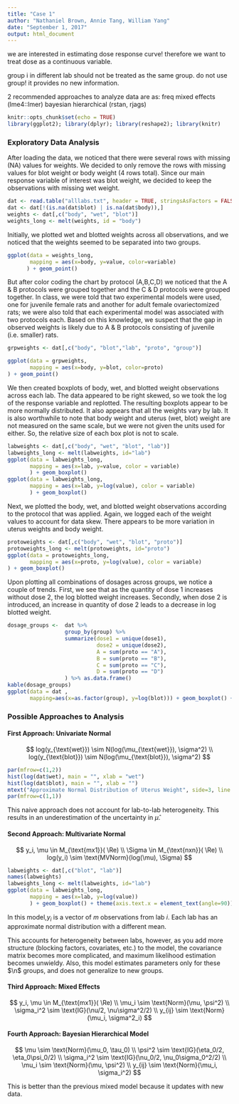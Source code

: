 ```yaml
---
title: "Case 1"
author: "Nathaniel Brown, Annie Tang, William Yang"
date: "September 1, 2017"
output: html_document
---
```


we are interested in estimating dose response curve!
therefore we want to treat dose as a continuous variable.

group i in different lab should not be treated as the same group.
do not use group! it provides no new information.

2 recommended approaches to analyze data are as:
  freq mixed effects (lme4::lmer)
  bayesian hierarchical (rstan, rjags)


```r
knitr::opts_chunk$set(echo = TRUE)
library(ggplot2); library(dplyr); library(reshape2); library(knitr)
```

### Exploratory Data Analysis 

After loading the data, we noticed that there were several rows with missing (NA) values for weights. We decided to only remove the rows with missing values for blot weight or body weight (4 rows total). Since our main response variable of interest was blot weight, we decided to keep the observations with missing wet weight. 

```r
dat <- read.table("alllabs.txt", header = TRUE, stringsAsFactors = FALSE, na.strings = ".")
dat <- dat[!(is.na(dat$blot) | is.na(dat$body)),]
weights <- dat[,c("body", "wet", "blot")]
weights_long <- melt(weights, id = "body")
```

Initially, we plotted wet and blotted weights across all observations, and we noticed that the weights seemed to be separated into two groups.

```r
ggplot(data = weights_long, 
       mapping = aes(x=body, y=value, color=variable)
      ) + geom_point()
```

But after color coding the chart by protocol (A,B,C,D) we noticed that the A & B protocols were grouped together and the C & D protocols were grouped together. In class, we were told that two experimental models were used, one for juvenile female rats and another for adult female ovariectomized rats; we were also told that each experimental model was associated with two protocols each. Based on this knowledge, we suspect that the gap in observed weights is likely due to A & B protocols consisting of juvenile (i.e. smaller) rats. 

```r
grpweights <- dat[,c("body", "blot","lab", "proto", "group")]

ggplot(data = grpweights, 
       mapping = aes(x=body, y=blot, color=proto)
) + geom_point()
```

We then created boxplots of body, wet, and blotted weight observations across each lab. The data appeared to be right skewed, so we took the log of the response variable and replotted. The resulting boxplots appear to be more normally distributed. It also appears that all the weights vary by lab. It is also worthwhile to note that body weight and uterus (wet, blot) weight are not measured on the same scale, but we were not given the units used for either. So, the relative size of each box plot is not to scale. 


```r
labweights <- dat[,c("body", "wet", "blot", "lab")]
labweights_long <- melt(labweights, id="lab")
ggplot(data = labweights_long,
       mapping = aes(x=lab, y=value, color = variable)
       ) + geom_boxplot()
ggplot(data = labweights_long,
       mapping = aes(x=lab, y=log(value), color = variable)
       ) + geom_boxplot()
```

Next, we plotted the body, wet, and blotted weight observations according to the protocol that was applied. Again, we logged each of the weight values to account for data skew. There appears to be more variation in uterus weights and body weight. 

```r
protoweights <- dat[,c("body", "wet", "blot", "proto")]
protoweights_long <- melt(protoweights, id="proto")
ggplot(data = protoweights_long,
       mapping = aes(x=proto, y=log(value), color = variable)
) + geom_boxplot()
```

Upon plotting all combinations of dosages across groups, we notice a couple of trends. First, we see that as the quantity of dose 1 increases without dose 2, the log blotted weight increases. Secondly, when dose 2 is introduced, an increase in quantity of dose 2 leads to a decrease in log blotted weight.

```r
dosage_groups <-  dat %>% 
                  group_by(group) %>% 
                  summarize(dose1 = unique(dose1), 
                            dose2 = unique(dose2),
                            A = sum(proto == "A"),
                            B = sum(proto == "B"),
                            C = sum(proto == "C"),
                            D = sum(proto == "D")
                  ) %>% as.data.frame()
kable(dosage_groups)
ggplot(data = dat ,
       mapping=aes(x=as.factor(group), y=log(blot))) + geom_boxplot() + xlab("dosage group")

```

### Possible Approaches to Analysis

#### First Approach: Univariate Normal


$$
log(y_{\text{wet}}) \sim N(log(\mu_{\text{wet}}), \sigma^2)
\\
log(y_{\text{blot}}) \sim N(log(\mu_{\text{blot}}), \sigma^2)
$$


```r
par(mfrow=c(1,2))
hist(log(dat$wet), main = "", xlab = "wet")
hist(log(dat$blot), main = "", xlab = "")
mtext("Approximate Normal Distribution of Uterus Weight", side=3, line = 1)
par(mfrow=c(1,1))
```
This naive approach does not account for lab-to-lab heterogeneity. This results in an underestimation of the uncertainty in $\hat{\mu}$.

#### Second Approach: Multivariate Normal
$$
y_i, \mu \in M_{\text{mx1}}( \Re)
\\
\Sigma \in M_{\text{nxn}}( \Re)
\\ 
log(y_i) \sim \text{MVNorm}(log(\mu), \Sigma)
$$
```r
labweights <- dat[,c("blot", "lab")]
names(labweights)
labweights_long <- melt(labweights, id="lab")
ggplot(data = labweights_long,
       mapping = aes(x=lab, y=log(value))
       ) + geom_boxplot() + theme(axis.text.x = element_text(angle=90))
```

In this model,$y_i$ is a vector of $m$ observations from lab $i$. Each lab has an approximate normal distribution with a different mean.

This accounts for heterogeneity between labs, however, as you add more structure (blocking factors, covariates, etc.) to the model, the covariance matrix becomes more complicated, and maximum likelihood estimation becomes unwieldy. Also, this model estimates parameters only for these $\n$ groups, and does not generalize to new groups.


#### Third Approach: Mixed Effects

$$
y_i, \mu \in M_{\text{mx1}}( \Re)
\\
\mu_i \sim \text{Norm}(\mu, \psi^2)
\\
\sigma_i^2 \sim \text{IG}(\nu/2, \nu\sigma^2/2)
\\
y_{ij} \sim \text{Norm}(\mu_i, \sigma^2_i)
$$

#### Fourth Approach: Bayesian Hierarchical Model
$$
\mu \sim \text{Norm}(\mu_0, \tau_0)
\\
\psi^2 \sim \text{IG}(\eta_0/2, \eta_0\psi_0/2)
\\
\sigma_i^2 \sim \text{IG}(\nu_0/2, \nu_0\sigma_0^2/2)
\\
\mu_i \sim \text{Norm}(\mu, \psi^2)
\\
y_{ij} \sim \text{Norm}(\mu_i, \sigma_i^2)
$$

This is better than the previous mixed model because it updates with new data. 

